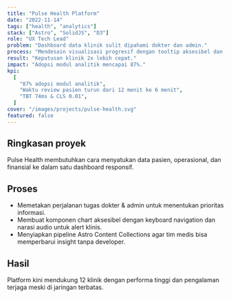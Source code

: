 ```yaml
---
title: "Pulse Health Platform"
date: "2022-11-14"
tags: ["health", "analytics"]
stack: ["Astro", "SolidJS", "D3"]
role: "UX Tech Lead"
problem: "Dashboard data klinik sulit dipahami dokter dan admin."
process: "Mendesain visualisasi progresif dengan tooltip aksesibel dan audio subtle untuk alert penting."
result: "Keputusan klinik 2x lebih cepat."
impact: "Adopsi modul analitik mencapai 87%."
kpi:
  [
    "87% adopsi modul analitik",
    "Waktu review pasien turun dari 12 menit ke 6 menit",
    "TBT 74ms & CLS 0.01",
  ]
cover: "/images/projects/pulse-health.svg"
featured: false
---
```


## Ringkasan proyek

Pulse Health membutuhkan cara menyatukan data pasien, operasional, dan finansial ke dalam satu dashboard responsif.

## Proses

- Memetakan perjalanan tugas dokter & admin untuk menentukan prioritas informasi.
- Membuat komponen chart aksesibel dengan keyboard navigation dan narasi audio untuk alert klinis.
- Menyiapkan pipeline Astro Content Collections agar tim medis bisa memperbarui insight tanpa developer.

## Hasil

Platform kini mendukung 12 klinik dengan performa tinggi dan pengalaman terjaga meski di jaringan terbatas.
